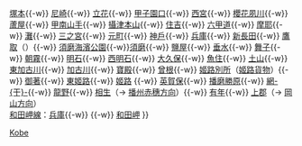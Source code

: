 {{鐵道路線
|模板名稱 = JR神戶線
|名稱 = [[File:JR logo (west).svg|25px|西日本旅客鐵道|link=西日本旅客鐵道]] [[東海道本線]]、[[山陽本線]]（大阪－姬路：[[JR神戶線]] [[File:JRW kinki-A.svg|18px]] / 兵庫－和田岬：[[和田岬線]]）
|代表色 = #0072bc
|車站列表 =（[[Template:JR京都線|京都方向]] ←） [[大阪站|大阪]]{{-w}} [[塚本站|塚本]]{{-w}} [[尼崎站 (JR西日本)|尼崎]]{{-w}} [[立花車站 (兵庫縣)|立花]]{{-w}} [[甲子園口站|甲子園口]]{{-w}} [[西宮站 (JR西日本)|西宮]]{{-w}} [[櫻花夙川站|櫻花夙川]]{{-w}} [[蘆屋站 (JR西日本)|蘆屋]]{{-w}} [[甲南山手站|甲南山手]]{{-w}} [[攝津本山站|攝津本山]]{{-w}} [[住吉車站 (JR西日本·神戶新交通)|住吉]]{{-w}} [[六甲道站|六甲道]]{{-w}} [[摩耶站|摩耶]]{{-w}} [[灘站|灘]]{{-w}} [[三之宮站|三之宮]]{{-w}} [[元町車站 (兵庫縣)|元町]]{{-w}} [[神戶站 (兵庫縣)|神戶]]{{-w}} [[兵庫站|兵庫]]{{-w}} [[新長田車站|新長田]]{{-w}} [[鷹取站|鷹取]]（{{link-ja|神戶貨物總站|神戸貨物ターミナル駅|神戶貨物}}）{{-w}} [[須磨海濱公園站|須磨海濱公園]]{{-w}}[[須磨站|須磨]]{{-w}} [[鹽屋站 (兵庫縣)|鹽屋]]{{-w}} [[垂水站|垂水]]{{-w}} [[舞子站|舞子]]{{-w}} [[朝霧站 (兵庫縣)|朝霧]]{{-w}} [[明石站|明石]]{{-w}} [[西明石車站|西明石]]{{-w}} [[大久保站 (兵庫縣)|大久保]]{{-w}} [[魚住站|魚住]]{{-w}} [[土山站|土山]]{{-w}} [[東加古川站|東加古川]]{{-w}} [[加古川站|加古川]]{{-w}} [[寶殿站|寶殿]]{{-w}} [[曾根站 (兵庫縣)|曾根]]{{-w}} [[姬路別所站|姬路別所]]（[[姬路貨物站|姬路貨物]]）{{-w}} [[御著站|御著]]{{-w}} [[東姬路站|東姬路]]{{-w}} [[姬路車站|姬路]] {{-w}} [[英賀保站|英賀保]]{{-w}} [[播磨勝原站|播磨勝原]]{{-w}} [[網干站|網-{干}-]]{{-w}} [[龍野站|龍野]]{{-w}} [[相生站 (兵庫縣)|相生]]（→ [[Template:赤穗線|播州赤穗方向]]）{{-w}} [[有年站|有年]]{{-w}} [[上郡站|上郡]]（→ [[Template:山陽本線 (岡山地區)|岡山方向]]）<br />[[和田岬線]]：[[兵庫站|兵庫]]{{-w}} <s>''{{link-ja|鐘紡前站|鐘紡前駅|鐘紡前}}''</s>{{-w}} [[和田岬站|和田岬]]
}}<noinclude>
[[Category:西日本旅客鐵道路線模板|Kobe]]
</noinclude>